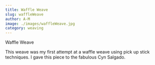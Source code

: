 ```yaml
---
title: Waffle Weave
slug: waffleWeave
author: A-M
image: ./images/waffleWeave.jpg
category: weaving
---
```


<div className="main-page-container">
  <p className="main-page-header">Waffle Weave</p>

  <p className="post-text">
 This weave was my first attempt at a waffle weave using pick up stick techniques. I gave this piece to the fabulous Cyn Salgado.
  </p>

</div>



